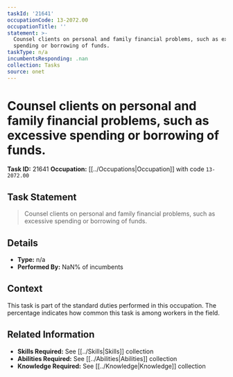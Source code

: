 ```yaml
---
taskId: '21641'
occupationCode: 13-2072.00
occupationTitle: ''
statement: >-
  Counsel clients on personal and family financial problems, such as excessive
  spending or borrowing of funds.
taskType: n/a
incumbentsResponding: .nan
collection: Tasks
source: onet
---
```

# Counsel clients on personal and family financial problems, such as excessive spending or borrowing of funds.

**Task ID:** 21641
**Occupation:** [[../Occupations|Occupation]] with code `13-2072.00`

## Task Statement

> Counsel clients on personal and family financial problems, such as excessive spending or borrowing of funds.

## Details

- **Type:** n/a
- **Performed By:** NaN% of incumbents

## Context

This task is part of the standard duties performed in this occupation. The percentage indicates how common this task is among workers in the field.

## Related Information

- **Skills Required:** See [[../Skills|Skills]] collection
- **Abilities Required:** See [[../Abilities|Abilities]] collection
- **Knowledge Required:** See [[../Knowledge|Knowledge]] collection
